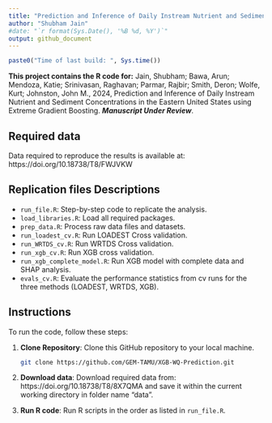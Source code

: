 ---
title: "Prediction and Inference of Daily Instream Nutrient and Sediment Concentrations in the Eastern United States using Extreme Gradient Boosting"
author: "Shubham Jain"
#date: "`r format(Sys.Date(), '%B %d, %Y')`"
output: github_document
---

```{r builddate, echo=FALSE}
paste0("Time of last build: ", Sys.time())
```

**This project contains the R code for:** Jain, Shubham; Bawa, Arun; Mendoza, Katie; Srinivasan, Raghavan; Parmar, Rajbir; Smith, Deron; Wolfe, Kurt; Johnston, John M., 2024, Prediction and Inference of Daily Instream Nutrient and Sediment Concentrations in the Eastern United States using Extreme Gradient Boosting. ***Manuscript Under Review***.

## Required data
Data required to reproduce the results is available at: https://doi.org/10.18738/T8/FWJVKW  

## Replication files Descriptions

- `run_file.R`: Step-by-step code to replicate the analysis. 
- `load_libraries.R`: Load all required packages.
- `prep_data.R`: Process raw data files and datasets.
- `run_loadest_cv.R`: Run LOADEST Cross validation. 
- `run_WRTDS_cv.R`: Run WRTDS Cross validation. 
- `run_xgb_cv.R`: Run XGB cross validation.
- `run_xgb_complete_model.R`: Run XGB model with complete data and SHAP analysis.
- `evals_cv.R`: Evaluate the performance statistics from cv runs for the three methods (LOADEST, WRTDS, XGB). 

## Instructions

To run the code, follow these steps:

1. **Clone Repository**: Clone this GitHub repository to your local machine.

   ```bash
   git clone https://github.com/GEM-TAMU/XGB-WQ-Prediction.git
   ```

2. **Download data**: Download required data from: https://doi.org/10.18738/T8/8X7QMA and save it within the current working directory in folder name "data".
   
3. **Run R code**: Run R scripts in the order as listed in `run_file.R`.
